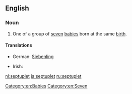 ==English==

===Noun===
{{en-noun}}

# One of a group of [[seven]] [[baby|babies]] born at the same [[birth]].

====Translations====
{{trans-top|one of seven babies born at the same time}}
* German: [[Siebenling]] {{m}}
{{trans-mid}}
* Irish: {{t|ga|seachtrín|m}}
{{trans-bottom}}

[[Category:en:Babies]]
[[Category:en:Seven]]

[[nl:septuplet]]
[[ja:septuplet]]
[[ru:septuplet]]